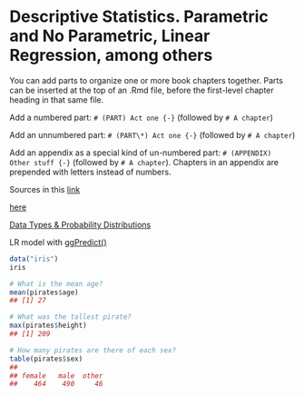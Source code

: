 # Descriptive Statistics. Parametric and No Parametric, Linear Regression, among others

You can add parts to organize one or more book chapters together. Parts can be inserted at the top of an .Rmd file, before the first-level chapter heading in that same file. 

Add a numbered part: `# (PART) Act one {-}` (followed by `# A chapter`)

Add an unnumbered part: `# (PART\*) Act one {-}` (followed by `# A chapter`)

Add an appendix as a special kind of un-numbered part: `# (APPENDIX) Other stuff {-}` (followed by `# A chapter`). Chapters in an appendix are prepended with letters instead of numbers.




Sources in this [link](https://cienciadedatos.net/estadistica-con-r)

[here](https://www.datanalytics.com/libro_r/index.html)


[Data Types & Probability Distributions](https://fcorowe.github.io/sl/d1n1_intro.html)

LR model with [ggPredict()](https://cran.r-project.org/web/packages/ggiraphExtra/vignettes/ggPredict.html)

```r
data("iris")
iris
```

```r
# What is the mean age?
mean(pirates$age)
## [1] 27

# What was the tallest pirate?
max(pirates$height)
## [1] 209

# How many pirates are there of each sex?
table(pirates$sex)
## 
## female   male  other 
##    464    490     46
```

